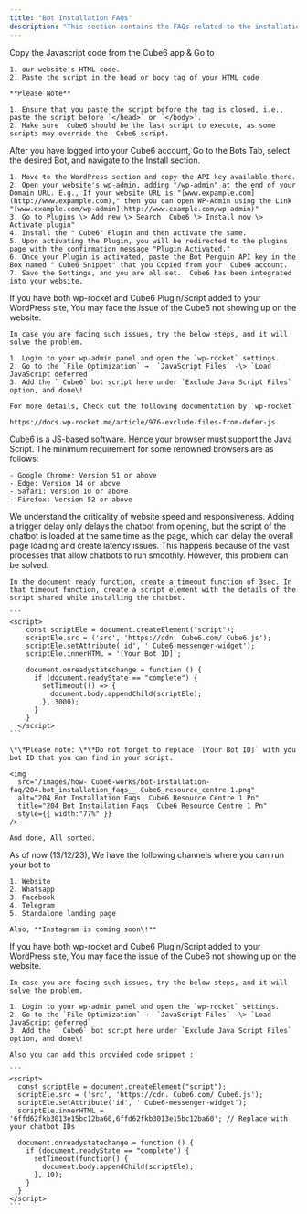 ```yaml
---
title: "Bot Installation FAQs"
description: "This section contains the FAQs related to the installation of various type of bot"
---
```


<AccordionGroup>
  <Accordion title="How to install website bot using javascript">
    Copy the Javascript code from the  Cube6 app & Go to

    1. our website's HTML code.
    2. Paste the script in the head or body tag of your HTML code

    **Please Note**

    1. Ensure that you paste the script before the tag is closed, i.e., paste the script before `</head>` or `</body>`.
    2. Make sure  Cube6 should be the last script to execute, as some scripts may override the  Cube6 script.
  </Accordion>
  <Accordion title="How to install a bot on wordpress website">
    After you have logged into your  Cube6 account, Go to the Bots Tab, select the desired Bot, and navigate to the Install section.

    1. Move to the WordPress section and copy the API key available there.
    2. Open your website's wp-admin, adding "/wp-admin" at the end of your Domain URL. E.g., If your website URL is "[www.expample.com](http://www.expample.com)," then you can open WP-Admin using the Link "[www.example.com/wp-admin](http://www.example.com/wp-admin)"
    3. Go to Plugins \> Add new \> Search  Cube6 \> Install now \> Activate plugin"
    4. Install the " Cube6" Plugin and then activate the same.
    5. Upon activating the Plugin, you will be redirected to the plugins page with the confirmation message "Plugin Activated."
    6. Once your Plugin is activated, paste the Bot Penguin API key in the Box named " Cube6 Snippet" that you Copied from your  Cube6 account.
    7. Save the Settings, and you are all set.  Cube6 has been integrated into your website.
  </Accordion>
  <Accordion title="Bot is not showing up upon activation of wp-rocket plugin">
    If you have both wp-rocket and  Cube6 Plugin/Script added to your WordPress site, You may face the issue of the  Cube6 not showing up on the website.

    In case you are facing such issues, try the below steps, and it will solve the problem.

    1. Login to your wp-admin panel and open the `wp-rocket` settings.
    2. Go to the `File Optimization` →  `JavaScript Files` -\> `Load JavaScript deferred`
    3. Add the ` Cube6` bot script here under `Exclude Java Script Files` option, and done\!

    For more details, Check out the following documentation by `wp-rocket`

    https://docs.wp-rocket.me/article/976-exclude-files-from-defer-js
  </Accordion>
  <Accordion title="What is the minimum browser version requirement for the  Cube6 website bot">
     Cube6 is a JS-based software. Hence your browser must support the Java Script. The minimum requirement for some renowned browsers are as follows:

    - Google Chrome: Version 51 or above
    - Edge: Version 14 or above
    - Safari: Version 10 or above
    - Firefox: Version 52 or above
  </Accordion>
  <Accordion title="How to resolve latency issues on my website when I have the chatbot installed">
    We understand the criticality of website speed and responsiveness. Adding a trigger delay only delays the chatbot from opening, but the script of the chatbot is loaded at the same time as the page, which can delay the overall page loading and create latency issues. This happens because of the vast processes that allow chatbots to run smoothly. However, this problem can be solved.

    In the document ready function, create a timeout function of 3sec. In that timeout function, create a script element with the details of the script shared while installing the chatbot.

    ```
    <script>
        const scriptEle = document.createElement("script");
        scriptEle.src = ('src', 'https://cdn. Cube6.com/ Cube6.js');
        scriptEle.setAttribute('id', ' Cube6-messenger-widget');
        scriptEle.innerHTML = '[Your Bot ID]';
    
        document.onreadystatechange = function () {
          if (document.readyState == "complete") {
            setTimeout(() => {
              document.body.appendChild(scriptEle);
            }, 3000);
          }
        }
      </script>
    ```

    \*\*Please note: \*\*Do not forget to replace `[Your Bot ID]` with you bot ID that you can find in your script.

    <img
      src="/images/how- Cube6-works/bot-installation-faq/204.bot_installation_faqs__ Cube6_resource_centre-1.png"
      alt="204 Bot Installation Faqs  Cube6 Resource Centre 1 Pn"
      title="204 Bot Installation Faqs  Cube6 Resource Centre 1 Pn"
      style={{ width:"77%" }}
    />

    And done, All sorted.
  </Accordion>
  <Accordion title="Where are the channels where I can install my bot">
    As of now (13/12/23), We have the following channels where you can run your bot to

    1. Website
    2. Whatsapp
    3. Facebook
    4. Telegram
    5. Standalone landing page

    Also, **Instagram is coming soon\!**
  </Accordion>
  <Accordion title="Why my bot is not showing up upon activation of wp-rocket plugin">
    If you have both wp-rocket and  Cube6 Plugin/Script added to your WordPress site, You may face the issue of the  Cube6 not showing up on the website.

    In case you are facing such issues, try the below steps, and it will solve the problem.

    1. Login to your wp-admin panel and open the `wp-rocket` settings.
    2. Go to the `File Optimization` →  `JavaScript Files` -\> `Load JavaScript deferred`
    3. Add the ` Cube6` bot script here under `Exclude Java Script Files` option, and done\!

    Also you can add this provided code snippet :

    ```
    <script>
      const scriptEle = document.createElement("script");
      scriptEle.src = ('src', 'https://cdn. Cube6.com/ Cube6.js');
      scriptEle.setAttribute('id', ' Cube6-messenger-widget');
      scriptEle.innerHTML = '6ffd62fkb3013e15bc12ba60,6ffd62fkb3013e15bc12ba60'; // Replace with your chatbot IDs
    
      document.onreadystatechange = function () {
        if (document.readyState == "complete") {
          setTimeout(function() {
            document.body.appendChild(scriptEle);
          }, 10);
        }
      }
    </script>
    ```
  </Accordion>
</AccordionGroup>